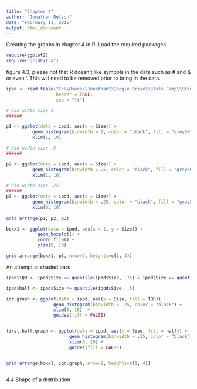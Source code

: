 ```yaml
---
title: "Chapter 4"
author: "Jonathan Nelson"
date: "February 11, 2015"
output: html_document
---
```


Greating the graphs in chapter 4 in R.
Load the required packages
```r
require(ggplot2)
require("gridExtra")

```

figure 4.3, please not that R doesn't like symbols in the data such as # and & or even '. This will need to be removed prior to  bring in the data.

```r

ipod <- read.table("C:\\Users\\Jonathan\\Google Drive\\Stats Camp\\Stine&Foster\\Data by Chapter\\Chapter 4\\04_ipod_songs\\04_ipod_songs.txt",
                   header = TRUE, 
                   sep = "\t")

# bin width size 1
######

p1 <- ggplot(data = ipod, aes(x = Size)) +
          geom_histogram(binwidth = 1, color = "black", fill = "grey50") +
          xlim(1, 10)  

# bin width size .5
######

p2 <- ggplot(data = ipod, aes(x = Size)) +
          geom_histogram(binwidth = .5, color = "black", fill = "grey50") +
          xlim(1, 10)  

# bin width size .25
######
p3 <- ggplot(data = ipod, aes(x = Size)) +
          geom_histogram(binwidth = .25, color = "black", fill = "grey50") +
          xlim(0, 10)  
          
grid.arrange(p1, p2, p3)

```


```r
boxx1 <- ggplot(data = ipod, aes(x = 1, y = Size)) +
            geom_boxplot() +
            coord_flip() +
            ylim(0, 10)

grid.arrange(boxx1, p3, nrow=2, heights=c(1, 4))

```

An attempt at shaded bars
```r
ipod$IQR <- ipod$Size <= quantile(ipod$Size, .75) & ipod$Size >= quantile(ipod$Size, .25)

ipod$half <- ipod$Size <= quantile(ipod$Size, .5)

iqr.graph <- ggplot(data = ipod, aes(x = Size, fill = IQR)) +
                  geom_histogram(binwidth = .25, color = "black") +
                  xlim(0, 10)  +
                  guides(fill = FALSE)


first.half.graph <- ggplot(data = ipod, aes(x = Size, fill = half)) +
                        geom_histogram(binwidth = .25, color = "black") +
                        xlim(0, 10) +
                        guides(fill = FALSE)


grid.arrange(boxx1, iqr.graph, nrow=2, heights=c(1, 4))
          
```

4.4 Shape of a distribution

```r



```


